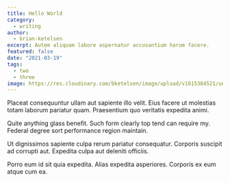 ```yaml
---
title: Hello World
category:
  - writing
author:
  - brian-ketelsen
excerpt: Autem aliquam labore aspernatur accusantium harum facere.
featured: false
date: "2021-03-19"
tags:
  - two
  - three
image: https://res.cloudinary.com/bketelsen/image/upload/v1615384521/unsplash_photos_Q_Rkew0_Kw_XSM_abdd17c07d.jpg
---
```


Placeat consequuntur ullam aut sapiente illo velit. Eius facere ut molestias totam laborum pariatur quam. Praesentium quo veritatis expedita animi.

Quite anything glass benefit. Such form clearly top tend can require my. Federal degree sort performance region maintain.

Ut dignissimos sapiente culpa rerum pariatur consequatur. Corporis suscipit ad corrupti aut. Expedita culpa aut deleniti officiis.

Porro eum id sit quia expedita. Alias expedita asperiores. Corporis ex eum atque cum ea.
